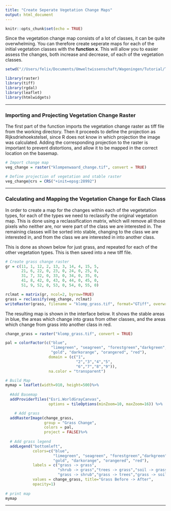 ```yaml
---
title: "Create Seperate Vegetation Change Maps"
output: html_document
---
```


```r
knitr::opts_chunk$set(echo = TRUE)
```

Since the vegetation change map consists of a lot of classes, it can be quite overwhelming. You can therefore create seperate maps for each of the initial vegetation classes with the **function x**. This will allow you to easier assess the changes, both increase and decrease, of each of the vegetation classes. 

```r
setwd("//Users/felix/Documents/Umweltwissenschaft/Wageningen/Tutorial/Tutorial_files") # Set to working directory

library(raster)
library(tiff)
library(rgdal)
library(leaflet)
library(htmlwidgets)
```
***
### Importing and Projecting Vegetation Change Raster
The first part of the function imports the vegetation change raster as tiff file from the working directory. Then it proceeds to define the projection as Rijksdriehoekstelsel, since R does not know in which projection the image was calculated. Adding the corresponding projection to the raster is important to prevent distortions, and allow it to be mapped in the correct location on the basemap.

```r
# Import change map
veg_change = raster("klompenwaard_change.tif", convert = TRUE)

# Define projection of vegetation and stable raster
veg_change@crs = CRS("+init=epsg:28992")
```

***
### Calculating and Mapping the Vegetation Change for Each Class
In order to create a map for the changes within each of the vegetetation types, for each of the types we need to reclassify the original vegetation map. This is done using a reclassification matrix, which will remove all those pixels who neither are, nor were part of the class we are interested in. The remaining classes will be sorted into stable, changing to the class we are interested in, and from the class we are interested in into another class.

This is done as shown below for just grass, and repeated for each of the other vegetation types. This is then saved into a new tiff file.

```r
# Create grass change raster
gr = c(11, 1, 12, 2, 13, 3, 14, 4, 15, 5,
       21, 6, 22, 0, 23, 0, 24, 0, 25, 0,
       31, 7, 32, 0, 33, 0, 34, 0, 35, 0,
       41, 8, 42, 0, 43, 0, 44, 0, 45, 0,
       51, 9, 52, 0, 53, 0, 54, 0, 55, 0)

rclmat = matrix(gr, ncol=2, byrow=TRUE)
grass = reclassify(veg_change, rclmat)
writeRaster(grass, filename = "klomp_grass.tif", format="GTiff", overwrite = TRUE)
```

The resulting map is shown in the interface below. It shows the stable areas in blue, the areas which change into grass from other classes, and the areas which change from grass into another class in red.

```r
change_grass = raster("klomp_grass.tif", convert = TRUE)

pal = colorFactor(c("blue", 
                    "limegreen", "seagreen", "forestgreen","darkgreen",
                    "gold", "darkorange", "orangered", "red"),
                   domain = (c("1",
                               "2","3","4","5", 
                               "6","7","8","9")),
                   na.color = "transparent")

# Build Map
mymap = leaflet(width=910, height=500)%>%
  
  #Add Basemap
  addProviderTiles("Esri.WorldGrayCanvas",
                   options = tileOptions(minZoom=10, maxZoom=16)) %>%

    # Add grass
  addRasterImage(change_grass, 
                 group = "Grass Change", 
                 colors = pal, 
                 project = FALSE)%>%
  
  # Add grass legend
  addLegend("bottomleft",
            colors=c("blue", 
                     "limegreen", "seagreen", "forestgreen","darkgreen",
                     "gold", "darkorange", "orangered", "red"),
            labels = c("grass -> grass",
                       "shrub -> grass","trees -> grass","soil -> grass","water -> grass",
                       "grass -> shrub","grass -> trees","grass -> soil","grass -> water"),
            values = change_grass, title="Grass Before -> After",
            opacity=1)
  
# print map
mymap
```

***
